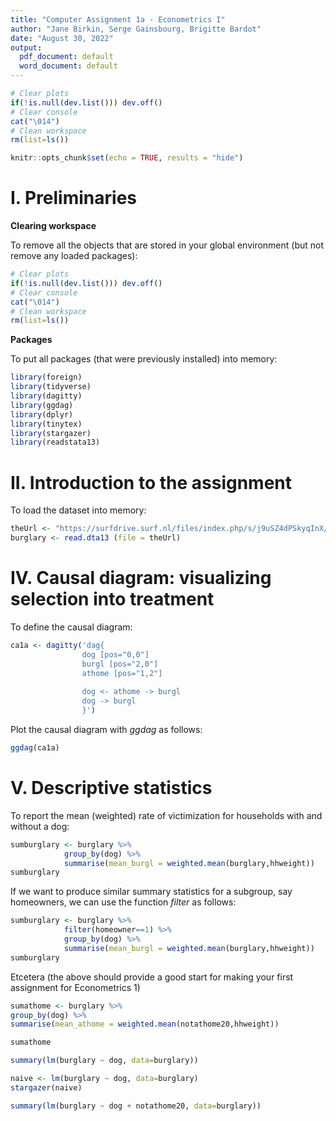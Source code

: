 ```yaml
---
title: "Computer Assignment 1a - Econometrics I"
author: "Jane Birkin, Serge Gainsbourg, Brigitte Bardot"
date: "August 30, 2022"
output:
  pdf_document: default
  word_document: default
---
```


```r
# Clear plots
if(!is.null(dev.list())) dev.off()
# Clear console
cat("\014") 
# Clean workspace
rm(list=ls())

```

```r
knitr::opts_chunk$set(echo = TRUE, results = "hide")
```

# I. Preliminaries

**Clearing workspace**

To remove all the objects that are stored in your global environment (but not remove any loaded packages):
```r
# Clear plots
if(!is.null(dev.list())) dev.off()
# Clear console
cat("\014") 
# Clean workspace
rm(list=ls())
```

**Packages**

To put all packages (that were previously installed) into memory:

```r
library(foreign)
library(tidyverse)
library(dagitty)
library(ggdag)
library(dplyr)
library(tinytex)
library(stargazer)
library(readstata13)
```


# II. Introduction to the assignment

To load the dataset into memory:

```r
theUrl <- "https://surfdrive.surf.nl/files/index.php/s/j9uSZ4dPSkyqInX/download"
burglary <- read.dta13 (file = theUrl)
```

# IV. Causal diagram: visualizing selection into treatment

To define the causal diagram:

```r
ca1a <- dagitty('dag{
                dog [pos="0,0"]
                burgl [pos="2,0"]
                athome [pos="1,2"]
                
                dog <- athome -> burgl
                dog -> burgl
                }')

```

Plot the causal diagram with *ggdag* as follows:

```r
ggdag(ca1a)
```
# V. Descriptive statistics

To report the mean (weighted) rate of victimization for households with and without a dog:

```r
sumburglary <- burglary %>%
            group_by(dog) %>%
            summarise(mean_burgl = weighted.mean(burglary,hhweight))
sumburglary
```

If we want to produce similar summary statistics for a subgroup, say homeowners, we can use the function *filter* as follows:

```r
sumburglary <- burglary %>%
            filter(homeowner==1) %>%
            group_by(dog) %>%
            summarise(mean_burgl = weighted.mean(burglary,hhweight))
sumburglary
```

Etcetera (the above should provide a good start for making your first assignment for Econometrics 1)

```r
sumathome <- burglary %>%
group_by(dog) %>%
summarise(mean_athome = weighted.mean(notathome20,hhweight))

sumathome
```

```r
summary(lm(burglary ~ dog, data=burglary))

```


```r
naive <- lm(burglary ~ dog, data=burglary)
stargazer(naive)

```
```r
summary(lm(burglary ~ dog + notathome20, data=burglary))

```

